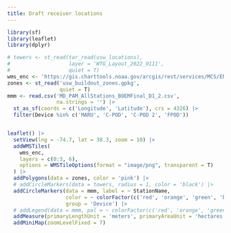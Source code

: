 ```yaml
---
title: Draft receiver locations
---
```


```r
library(sf)
library(leaflet)
library(dplyr)
```
```r
# towers <- st_read(tar_read(usw_locations),
#                   layer = 'WTG_Layout_2022_0111',
#                   quiet = T)
wms_enc <- 'https://gis.charttools.noaa.gov/arcgis/rest/services/MCS/ENCOnline/MapServer/exts/MaritimeChartService/WMSServer'
zones <- st_read('usw_buildout_zones.gpkg',
                 quiet = T)
mmm <- read.csv('MD_PAM_AllStations_BOEMFinal_D1_2.csv',
                na.strings = '') |> 
  st_as_sf(coords = c('Longitude', 'Latitude'), crs = 4326) |> 
  filter(Device %in% c('MARU', 'C-POD', 'C-POD 2', 'FPOD'))


leaflet() |> 
  setView(lng = -74.7, lat = 38.3, zoom = 10) |> 
  addWMSTiles(
    wms_enc,
    layers = c(0:3, 6),
    options = WMSTileOptions(format = "image/png", transparent = T)
  ) |>
  addPolygons(data = zones, color = 'pink') |>
  # addCircleMarkers(data = towers, radius = 1, color = 'black') |>  
  addCircleMarkers(data = mmm, label = ~ StationName,
                   color = ~ colorFactor(c('red', 'orange', 'green', 'blue'), mmm$Device)(Device),
                   group = 'Device') |>
  # addLegend(data = mmm, pal = ~ colorFactor(c('red', 'orange', 'green'), mmm$type_name)) |> 
  addMeasure(primaryLengthUnit = 'meters', primaryAreaUnit = 'hectares') |>
  addMiniMap(zoomLevelFixed = 7)
```


